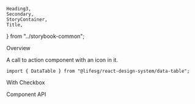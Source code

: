     Heading3,
    Secondary,
    StoryContainer,
    Title,
} from "../storybook-common";

<Meta title="General/DataTable" component={DataTable} />

<Title>Data Table</Title>

<Secondary>Overview</Secondary>

A call to action component with an icon in it.

```tsx
import { DataTable } from "@lifesg/react-design-system/data-table";
```

<Canvas>
    <Story name="DataTable">
        <DataTable
            headers={[
                {
                    colId: "status",
                    label: "Status",
                    style: { width: "7.5rem" },
                },
                {
                    colId: "time",
                    label: "Time",
                    style: { width: "15rem" },
                },
                {
                    colId: "resource",
                    label: "Resource",
                    style: { width: "17.5rem" },
                },
                { colId: "title", label: "Title" },
            ]}
            rows={[
                {
                    id: "status",
                    status: "Completed",
                    time: "07/Aug/2023 9.30pm",
                    resource: "Test",
                    title: "Titile 1",
                    colId: "status",
                    label: "Status",
                },
                {
                    id: "bookingTime",
                    status: "Pending",
                    time: "07/Aug/2023 10.30pm",
                    resource: "Test",
                    title: "Titile 2",
                    colId: "bookingTime",
                    label: "Booking time",
                },
            ]}
            isLoadingData={false}
        />
    </Story>
</Canvas>

<Heading3>With Checkbox</Heading3>

<Canvas>
    <Story name="With Checkbox">
        <DataTable
            headers={[
                {
                    colId: "status",
                    label: "Status",
                    style: { width: "7.5rem" },
                },
                {
                    colId: "time",
                    label: "Time",
                    style: { width: "15rem" },
                },
                {
                    colId: "resource",
                    label: "Resource",
                    style: { width: "17.5rem" },
                },
                { colId: "title", label: "Title" },
            ]}
            rows={[
                {
                    id: "status",
                    status: "Completed",
                    time: "07/Aug/2023 9.30pm",
                    resource: "Test",
                    title: "Titile 1",
                    colId: "status",
                    label: "Status",
                },
                {
                    id: "bookingTime",
                    status: "Pending",
                    time: "07/Aug/2023 10.30pm",
                    resource: "Test",
                    title: "Titile 2",
                    colId: "bookingTime",
                    label: "Booking time",
                },
            ]}
            isLoadingData={false}
        />
    </Story>
</Canvas>

<Secondary>Component API</Secondary>

<PropsTable />
